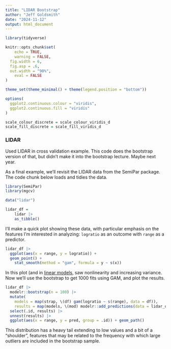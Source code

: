 ```yaml
---
title: "LIDAR Bootstrap"
author: "Jeff Goldsmith"
date: "2024-11-12"
output: html_document
---
```



```r
library(tidyverse)

knitr::opts_chunk$set(
	echo = TRUE,
	warning = FALSE,
  fig.width = 6,
  fig.asp = .6,
  out.width = "90%",
	eval = FALSE
)

theme_set(theme_minimal() + theme(legend.position = "bottom"))

options(
  ggplot2.continuous.colour = "viridis",
  ggplot2.continuous.fill = "viridis"
)

scale_colour_discrete = scale_colour_viridis_d
scale_fill_discrete = scale_fill_viridis_d
```

### LIDAR

Used LIDAR in cross validation example. This code does the bootstrap version of that, but didn't make it into the bootstrap lecture. Maybe next year. 

As a final example, we'll revisit the LIDAR data from the SemiPar package. The code chunk below loads and tidies the data. 

```r
library(SemiPar)
library(mgcv)

data("lidar")

lidar_df = 
	lidar |> 
	as_tibble()
```

I'll make a quick plot showing these data, with particular emphasis on the features I'm interested in analyzing: `logratio` as an outcome with `range` as a predictor.

```r
lidar_df |> 
  ggplot(aes(x = range, y = logratio)) + 
  geom_point() + 
	stat_smooth(method = "gam", formula = y ~ s(x))
```

In this plot (and in [linear models](linear_models.html), saw nonlinearity and increasing variance. Now we'll use the bootstrap to get 1000 fits using GAM, and plot the results. 

```r
lidar_df |> 
  modelr::bootstrap(n = 100) |> 
  mutate(
    models = map(strap, \(df) gam(logratio ~ s(range), data = df)),
    results = map(models, \(mod) modelr::add_predictions(data = lidar_df, model = mod))) |> 
  select(.id, results) |> 
  unnest(results) |> 
  ggplot(aes(x = range, y = pred, group = .id)) + geom_path()
```

This distribution has a heavy tail extending to low values and a bit of a "shoulder", features that may be related to the frequency with which large outliers are included in the bootstrap sample. 